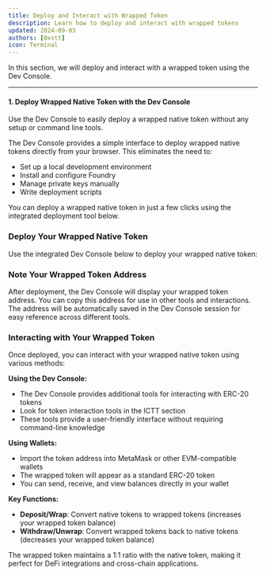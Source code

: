 ```yaml
---
title: Deploy and Interact with Wrapped Token
description: Learn how to deploy and interact with wrapped tokens
updated: 2024-09-03
authors: [0xstt]
icon: Terminal
---
```


In this section, we will deploy and interact with a wrapped token using the Dev Console.

---

<Steps>
<Step>

#### 1. Deploy Wrapped Native Token with the Dev Console
Use the Dev Console to easily deploy a wrapped native token without any setup or command line tools.

The Dev Console provides a simple interface to deploy wrapped native tokens directly from your browser. This eliminates the need to:
- Set up a local development environment
- Install and configure Foundry
- Manage private keys manually
- Write deployment scripts

You can deploy a wrapped native token in just a few clicks using the integrated deployment tool below.

</Step>
<Step>

### Deploy Your Wrapped Native Token

Use the integrated Dev Console below to deploy your wrapped native token:

<ToolboxMdxWrapper toolName="DeployWrappedNative" />

</Step>

<Step>

### Note Your Wrapped Token Address

After deployment, the Dev Console will display your wrapped token address. You can copy this address for use in other tools and interactions. The address will be automatically saved in the Dev Console session for easy reference across different tools.

</Step>

<Step>

### Interacting with Your Wrapped Token

Once deployed, you can interact with your wrapped native token using various methods:

**Using the Dev Console:**
- The Dev Console provides additional tools for interacting with ERC-20 tokens
- Look for token interaction tools in the ICTT section
- These tools provide a user-friendly interface without requiring command-line knowledge

**Using Wallets:**
- Import the token address into MetaMask or other EVM-compatible wallets
- The wrapped token will appear as a standard ERC-20 token
- You can send, receive, and view balances directly in your wallet

**Key Functions:**
- **Deposit/Wrap**: Convert native tokens to wrapped tokens (increases your wrapped token balance)
- **Withdraw/Unwrap**: Convert wrapped tokens back to native tokens (decreases your wrapped token balance)

The wrapped token maintains a 1:1 ratio with the native token, making it perfect for DeFi integrations and cross-chain applications.

</Step>

</Steps>

<Quiz quizId="202"/>
